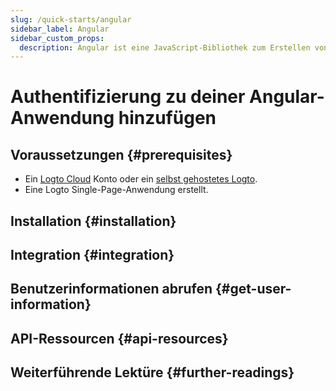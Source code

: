 ```yaml
---
slug: /quick-starts/angular
sidebar_label: Angular
sidebar_custom_props:
  description: Angular ist eine JavaScript-Bibliothek zum Erstellen von Benutzeroberflächen.
---
```




# Authentifizierung zu deiner Angular-Anwendung hinzufügen

<GuideTip />

## Voraussetzungen \{#prerequisites}

- Ein [Logto Cloud](https://cloud.logto.io) Konto oder ein [selbst gehostetes Logto](/introduction/set-up-logto-oss).
- Eine Logto Single-Page-Anwendung erstellt.

## Installation \{#installation}

<Installation />

## Integration \{#integration}

<Integration />

## Benutzerinformationen abrufen \{#get-user-information}

<GetUserInformation />

## API-Ressourcen \{#api-resources}

<ApiResources />

## Weiterführende Lektüre \{#further-readings}

<FurtherReadings />
